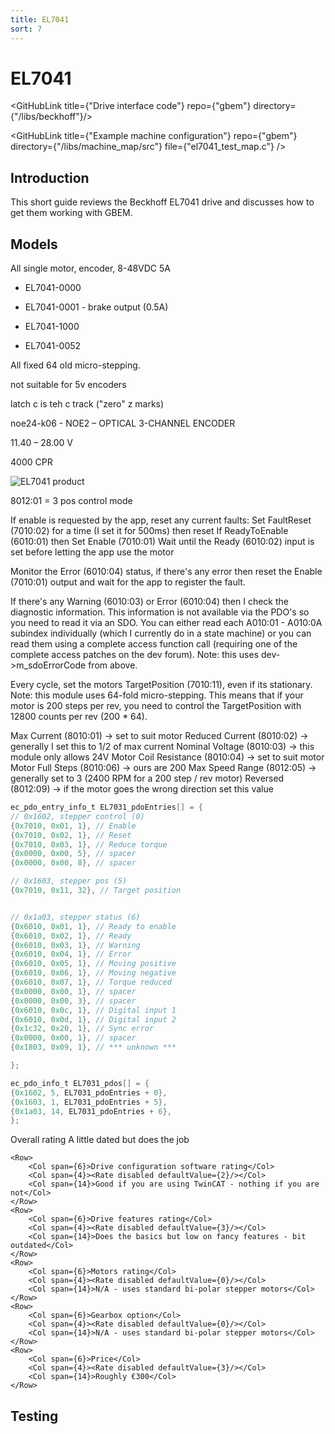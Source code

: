 ```yaml
---
title: EL7041
sort: 7
---
```



# EL7041

<GitHubLink title={"Drive interface code"} repo={"gbem"} directory={"/libs/beckhoff"}/>

<GitHubLink title={"Example machine configuration"} repo={"gbem"} directory={"/libs/machine_map/src"} file={"el7041_test_map.c"} />


## Introduction

This short guide reviews the Beckhoff EL7041 drive and discusses how to get them working with GBEM.

## Models

All single motor, encoder, 8-48VDC 5A





* EL7041-0000

* EL7041-0001 - brake output (0.5A)

* EL7041-1000

* EL7041-0052 



All fixed 64 old micro-stepping.

not suitable for 5v encoders

latch c is teh c track ("zero" z marks)



noe24-k06 - NOE2 – OPTICAL 3-CHANNEL ENCODER

11.40 – 28.00 V

4000 CPR



<Image meta={el7041_product_shot} alt="EL7041 product" />





8012:01 = 3 pos control mode





If enable is requested by the app, reset any current faults:
Set FaultReset (7010:02) for a time (I set it for 500ms) then reset
If ReadyToEnable (6010:01) then Set Enable (7010:01)
Wait until the Ready (6010:02) input is set before letting the app use the motor

Monitor the Error (6010:04) status, if there's any error then reset the Enable (7010:01) output and wait for the app to register the fault.


If there's any Warning (6010:03) or Error (6010:04) then I check the diagnostic information. This information is not available via the PDO's so you need to read it via an SDO. You can either read each A010:01 - A010:0A subindex individually (which I currently do in a state machine) or you can read them using a complete access function call (requiring one of the complete access patches on the dev forum). Note: this uses dev->m_sdoErrorCode from above.


Every cycle, set the motors TargetPosition (7010:11), even if its stationary. Note: this module uses 64-fold micro-stepping. This means that if your motor is 200 steps per rev, you need to control the TargetPosition with 12800 counts per rev (200 * 64).



Max Current (8010:01) -> set to suit motor
Reduced Current (8010:02) -> generally I set this to 1/2 of max current
Nominal Voltage (8010:03) -> this module only allows 24V
Motor Coil Resistance (8010:04) -> set to suit motor
Motor Full Steps (8010:06) -> ours are 200
Max Speed Range (8012:05) -> generally set to 3 (2400 RPM for a 200 step / rev motor)
Reversed (8012:09) -> if the motor goes the wrong direction set this value




```c
ec_pdo_entry_info_t EL7031_pdoEntries[] = {
// 0x1602, stepper control (0)
{0x7010, 0x01, 1}, // Enable
{0x7010, 0x02, 1}, // Reset
{0x7010, 0x03, 1}, // Reduce torque
{0x0000, 0x00, 5}, // spacer
{0x0000, 0x00, 8}, // spacer

// 0x1603, stepper pos (5)
{0x7010, 0x11, 32}, // Target position


// 0x1a03, stepper status (6)
{0x6010, 0x01, 1}, // Ready to enable
{0x6010, 0x02, 1}, // Ready
{0x6010, 0x03, 1}, // Warning
{0x6010, 0x04, 1}, // Error
{0x6010, 0x05, 1}, // Moving positive
{0x6010, 0x06, 1}, // Moving negative
{0x6010, 0x07, 1}, // Torque reduced
{0x0000, 0x00, 1}, // spacer
{0x0000, 0x00, 3}, // spacer
{0x6010, 0x0c, 1}, // Digital input 1
{0x6010, 0x0d, 1}, // Digital input 2
{0x1c32, 0x20, 1}, // Sync error
{0x0000, 0x00, 1}, // spacer
{0x1803, 0x09, 1}, // *** unknown ***

};

ec_pdo_info_t EL7031_pdos[] = {
{0x1602, 5, EL7031_pdoEntries + 0},
{0x1603, 1, EL7031_pdoEntries + 5},
{0x1a03, 14, EL7031_pdoEntries + 6},
};
```
	



<div style={{margin:"20px"}}>
    <Row>
        <Col span={6}>Overall rating</Col>
        <Col span={4}><Rate disabled defaultValue={3}/></Col>
        <Col span={14}>A little dated but does the job</Col>
    </Row>

    <Row>
        <Col span={6}>Drive configuration software rating</Col>
        <Col span={4}><Rate disabled defaultValue={2}/></Col>
        <Col span={14}>Good if you are using TwinCAT - nothing if you are not</Col>
    </Row>
    <Row>
        <Col span={6}>Drive features rating</Col>
        <Col span={4}><Rate disabled defaultValue={3}/></Col>
        <Col span={14}>Does the basics but low on fancy features - bit outdated</Col>
    </Row>
    <Row>
        <Col span={6}>Motors rating</Col>
        <Col span={4}><Rate disabled defaultValue={0}/></Col>
        <Col span={14}>N/A - uses standard bi-polar stepper motors</Col>
    </Row>
    <Row>
        <Col span={6}>Gearbox option</Col>
        <Col span={4}><Rate disabled defaultValue={0}/></Col>
        <Col span={14}>N/A - uses standard bi-polar stepper motors</Col>
    </Row>
    <Row>
        <Col span={6}>Price</Col>
        <Col span={4}><Rate disabled defaultValue={3}/></Col>
        <Col span={14}>Roughly €300</Col>
    </Row>
</div>


## Testing

<YoutubeEmbed embedId="" />